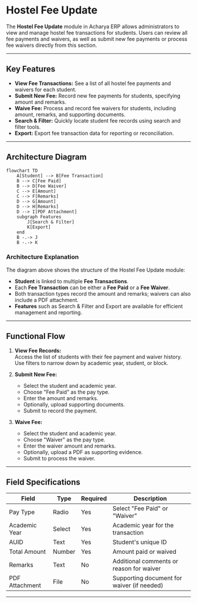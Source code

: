 # Hostel Fee Update

The **Hostel Fee Update** module in Acharya ERP allows administrators to view and manage hostel fee transactions for students. Users can review all fee payments and waivers, as well as submit new fee payments or process fee waivers directly from this section.

---

## Key Features

- **View Fee Transactions:** See a list of all hostel fee payments and waivers for each student.
- **Submit New Fee:** Record new fee payments for students, specifying amount and remarks.
- **Waive Fee:** Process and record fee waivers for students, including amount, remarks, and supporting documents.
- **Search & Filter:** Quickly locate student fee records using search and filter tools.
- **Export:** Export fee transaction data for reporting or reconciliation.

---

## Architecture Diagram

```mermaid
flowchart TD
    A[Student] --> B[Fee Transaction]
    B --> C[Fee Paid]
    B --> D[Fee Waiver]
    C --> E[Amount]
    C --> F[Remarks]
    D --> G[Amount]
    D --> H[Remarks]
    D --> I[PDF Attachment]
    subgraph Features
        J[Search & Filter]
        K[Export]
    end
    B -.-> J
    B -.-> K
```

### Architecture Explanation

The diagram above shows the structure of the Hostel Fee Update module:

- **Student** is linked to multiple **Fee Transactions**.
- Each **Fee Transaction** can be either a **Fee Paid** or a **Fee Waiver**.
- Both transaction types record the amount and remarks; waivers can also include a PDF attachment.
- **Features** such as Search & Filter and Export are available for efficient management and reporting.

---

## Functional Flow

1. **View Fee Records:**  
   Access the list of students with their fee payment and waiver history. Use filters to narrow down by academic year, student, or block.

2. **Submit New Fee:**

   - Select the student and academic year.
   - Choose "Fee Paid" as the pay type.
   - Enter the amount and remarks.
   - Optionally, upload supporting documents.
   - Submit to record the payment.

3. **Waive Fee:**
   - Select the student and academic year.
   - Choose "Waiver" as the pay type.
   - Enter the waiver amount and remarks.
   - Optionally, upload a PDF as supporting evidence.
   - Submit to process the waiver.

---

## Field Specifications

| Field          | Type   | Required | Description                                |
| -------------- | ------ | -------- | ------------------------------------------ |
| Pay Type       | Radio  | Yes      | Select "Fee Paid" or "Waiver"              |
| Academic Year  | Select | Yes      | Academic year for the transaction          |
| AUID           | Text   | Yes      | Student's unique ID                        |
| Total Amount   | Number | Yes      | Amount paid or waived                      |
| Remarks        | Text   | No       | Additional comments or reason for waiver   |
| PDF Attachment | File   | No       | Supporting document for waiver (if needed) |

---

